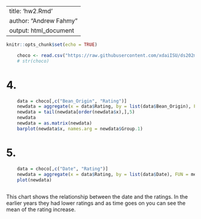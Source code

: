 
---
title: 'hw2.Rmd'
author: "Andrew Fahmy"
output: html_document
---

```r
knitr::opts_chunk$set(echo = TRUE)
```

```r
    choco <- read.csv("https://raw.githubusercontent.com/xdaiISU/ds202materials/master/hwlabs/data/choco.csv")
    # str(choco)
```



# 4.
```r
    data = choco[,c("Bean_Origin", "Rating")]
    newdata = aggregate(x = data$Rating, by = list(data$Bean_Origin), FUN = mean)
    newdata = tail(newdata[order(newdata$x),],5)
    newdata
    newdata = as.matrix(newdata)
    barplot(newdata$x, names.arg = newdata$Group.1)

```


# 5.
```r
    data = choco[,c("Date", "Rating")]
    newdata = aggregate(x = data$Rating, by = list(data$Date), FUN = mean)
    plot(newdata)
    
```

This chart shows the relationship between the date and the ratings. In the
earlier years they had lower ratings and as time goes on you can see the
mean of the rating increase.